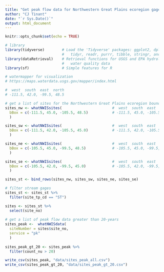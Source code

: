 ```yaml
---
title: "Get peak flow data for Northwestern Great Plains ecoregion gages"
author: "CJ Tinant"
date: "`r Sys.Date()`"
output: html_document
---
```


<!--
helpful website -- https://dangitgit.com/
--> 

```r
knitr::opts_chunk$set(echo = TRUE)

# library
library(tidyverse)        # Load the 'Tidyverse' packages: ggplot2, dplyr, 
                          #   tidyr, readr, purrr, tibble, stringr, and forcats
library(dataRetrieval)    # Retrieval functions for USGS and EPA hydrology and
                          #   water quality data
library(sf)               # Simple features for R
```

```r

# watermapper for visualization
# https://maps.waterdata.usgs.gov/mapper/index.html

#  west  south  east  north
# -111.5, 42.0, -99.5, 48.5

# get a list of sites for the Northwestern Great Plains ecoregion bounding box
sites_nw <- whatNWISsites(                       #  west  south  east  north
  bBox = c(-111.5, 45.0, -105.5, 48.5)           # -111.5, 45.0, -105.5, 48.5
  )

sites_sw <- whatNWISsites(                       #  west  south  east  north
  bBox = c(-111.5, 42.0, -105.5, 45.0)           # -111.5, 42.0, -105.5, 45.0
  )

sites_ne <- whatNWISsites(                       #  west  south  east  north
  bBox = c(-105.5, 45.0, -99.5, 48.5)            # -105.5, 45.0, -99.5, 48.5
  )

sites_se <- whatNWISsites(                       #  west  south  east  north
  bBox = c(-105.5, 42.0, -99.5, 45.0)            # -105.5, 42.0, -99.5, 45.0
  )

sites_st <- bind_rows(sites_nw, sites_sw, sites_ne, sites_se) 

# filter stream gages
sites_st <- sites_st %>%
  filter(site_tp_cd == "ST")

sites <- sites_st %>%
  select(site_no) 
  
# get a list of peak flow data greater than 20-years
sites_peak <-  whatNWISdata(
  siteNumber = sites$site_no,
  service = "pk"
  )
  
sites_peak_gt_20 <- sites_peak %>%
  filter(count_nu > 20)

```

```r

write_csv(sites_peak, "data/sites_peak_all.csv")
write_csv(sites_peak_gt_20, "data/sites_peak_gt_20.csv")

```

